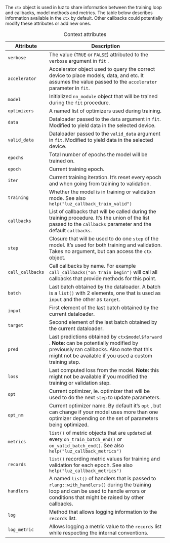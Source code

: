 The `ctx` object is used in luz to share information between the training loop and callbacks, model methods and metrics. The table below describes information available in the `ctx` by default. Other callbacks could potentially modify these attributes or add new ones.

+------------------+------------------------------------------------------------------------------------------------------------------------------------------------------------------------------------------------------+
| Attribute        | Description                                                                                                                                                                                          |
+==================+======================================================================================================================================================================================================+
| `verbose`        | The value (`TRUE` or `FALSE`) attributed to the `verbose` argument in `fit` .                                                                                                                        |
+------------------+------------------------------------------------------------------------------------------------------------------------------------------------------------------------------------------------------+
| `accelerator`    | Accelerator object used to query the correct device to place models, data, and etc. It assumes the value passed to the `accelerator` parameter in `fit`.                                             |
+------------------+------------------------------------------------------------------------------------------------------------------------------------------------------------------------------------------------------+
| `model`          | Initialized `nn_module` object that will be trained during the `fit` procedure.                                                                                                                      |
+------------------+------------------------------------------------------------------------------------------------------------------------------------------------------------------------------------------------------+
| `optimizers`     | A named list of optimizers used during training.                                                                                                                                                     |
+------------------+------------------------------------------------------------------------------------------------------------------------------------------------------------------------------------------------------+
| `data`           | Dataloader passed to the `data` argument in `fit`. Modified to yield data in the selected device.                                                                                                    |
+------------------+------------------------------------------------------------------------------------------------------------------------------------------------------------------------------------------------------+
| `valid_data`     | Dataloader passed to the `valid_data` argument in `fit`. Modified to yield data in the selected device.                                                                                              |
+------------------+------------------------------------------------------------------------------------------------------------------------------------------------------------------------------------------------------+
| `epochs`         | Total number of epochs the model will be trained on.                                                                                                                                                 |
+------------------+------------------------------------------------------------------------------------------------------------------------------------------------------------------------------------------------------+
| `epoch`          | Current training epoch.                                                                                                                                                                              |
+------------------+------------------------------------------------------------------------------------------------------------------------------------------------------------------------------------------------------+
| `iter`           | Current training iteration. It's reset every epoch and when going from training to validation.                                                                                                       |
+------------------+------------------------------------------------------------------------------------------------------------------------------------------------------------------------------------------------------+
| `training`       | Whether the model is in training or validation mode. See also `help("luz_callback_train_valid")`                                                                                                     |
+------------------+------------------------------------------------------------------------------------------------------------------------------------------------------------------------------------------------------+
| `callbacks`      | List of callbacks that will be called during the training procedure. It's the union of the list passed to the `callbacks` parameter and the default `callbacks`.                                     |
+------------------+------------------------------------------------------------------------------------------------------------------------------------------------------------------------------------------------------+
| `step`           | Closure that will be used to do one `step` of the model. It's used for both training and validation. Takes no argument, but can access the `ctx` object.                                             |
+------------------+------------------------------------------------------------------------------------------------------------------------------------------------------------------------------------------------------+
| `call_callbacks` | Call callbacks by name. For example `call_callbacks("on_train_begin")` will call all callbacks that provide methods for this point.                                                                  |
+------------------+------------------------------------------------------------------------------------------------------------------------------------------------------------------------------------------------------+
| `batch`          | Last batch obtained by the dataloader. A batch is a `list()` with 2 elements, one that is used as `input` and the other as `target`.                                                                 |
+------------------+------------------------------------------------------------------------------------------------------------------------------------------------------------------------------------------------------+
| `input`          | First element of the last batch obtained by the current dataloader.                                                                                                                                  |
+------------------+------------------------------------------------------------------------------------------------------------------------------------------------------------------------------------------------------+
| `target`         | Second element of the last batch obtained by the current dataloader.                                                                                                                                 |
+------------------+------------------------------------------------------------------------------------------------------------------------------------------------------------------------------------------------------+
| `pred`           | Last predictions obtained by `ctx$model$forward` . **Note:** can be potentially modified by previously ran callbacks. Also note that this might not be available if you used a custom training step. |
+------------------+------------------------------------------------------------------------------------------------------------------------------------------------------------------------------------------------------+
| `loss`           | Last computed loss from the model. **Note:** this might not be available if you modified the training or validation step.                                                                            |
+------------------+------------------------------------------------------------------------------------------------------------------------------------------------------------------------------------------------------+
| `opt`            | Current optimizer, ie. optimizer that will be used to do the next `step` to update parameters.                                                                                                       |
+------------------+------------------------------------------------------------------------------------------------------------------------------------------------------------------------------------------------------+
| `opt_nm`         | Current optimizer name. By default it's `opt` , but can change if your model uses more than one optimizer depending on the set of parameters being optimized.                                        |
+------------------+------------------------------------------------------------------------------------------------------------------------------------------------------------------------------------------------------+
| `metrics`        | `list()` of metric objects that are `update`d at every `on_train_batch_end()` or `on_valid_batch_end()`. See also `help("luz_callback_metrics")`                                                     |
+------------------+------------------------------------------------------------------------------------------------------------------------------------------------------------------------------------------------------+
| `records`        | `list()` recording metric values for training and validation for each epoch. See also `help("luz_callback_metrics")`                                                                                 |
+------------------+------------------------------------------------------------------------------------------------------------------------------------------------------------------------------------------------------+
| `handlers`       | A named `list()` of handlers that is passed to `rlang::with_handlers()` during the training loop and can be used to handle errors or conditions that might be raised by other callbacks.             |
+------------------+------------------------------------------------------------------------------------------------------------------------------------------------------------------------------------------------------+
| `log`            | Method that allows logging information to the `records` list.                                                                                                                                        |
+------------------+------------------------------------------------------------------------------------------------------------------------------------------------------------------------------------------------------+
| `log_metric`     | Allows logging a metric value to the `records` list while respecting the internal conventions.                                                                                                       |
+------------------+------------------------------------------------------------------------------------------------------------------------------------------------------------------------------------------------------+

: Context attributes
